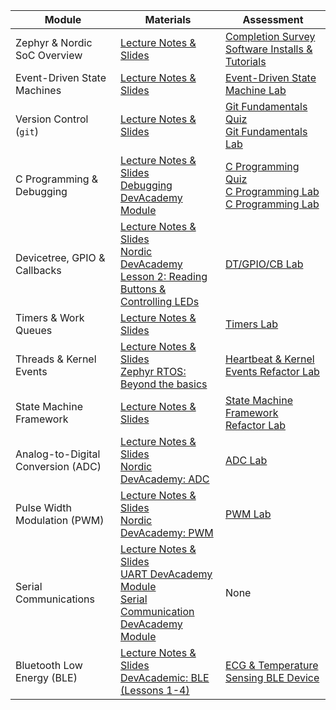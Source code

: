 | Module | Materials | Assessment  |
| --- | --- | --- |
| Zephyr \& Nordic SoC Overview | [Lecture Notes & Slides](slides/zephyr-nrf52833dk-intro.qmd) | [Completion Survey](https://www.gradescope.com/) <br> [Software Installs & Tutorials](software-install-tutorials.qmd) |
| Event-Driven State Machines | [Lecture Notes & Slides](slides/event-driven-state-machine.qmd) | [Event-Driven State Machine Lab](labs/event-driven-state-machine-lab.qmd) |
| Version Control (`git`) | [Lecture Notes & Slides](slides/git-fundamentals.qmd) | [Git Fundamentals Quiz](https://www.gradescope.com/) <br> [Git Fundamentals Lab](labs/git-fundamentals-lab.qmd) |
| C Programming & Debugging| [Lecture Notes & Slides](slides/c-programming.qmd) <br> [Debugging DevAcademy Module](https://academy.nordicsemi.com/courses/nrf-connect-sdk-intermediate/lessons/lesson-2-debugging/) | [C Programming Quiz](https://www.gradescope.com/) <br> [C Programming Lab](https://gitlab.oit.duke.edu/kits/BME-554L-001-Sp25/c-programming-lab) <br> [C Programming Lab](https://www.gradescope.com/) | |
| Devicetree, GPIO & Callbacks | [Lecture Notes & Slides](slides/zephyr-gpio-isr-callbacks.qmd) <br> [Nordic DevAcademy Lesson 2: Reading Buttons & Controlling LEDs](https://academy.nordicsemi.com/courses/nrf-connect-sdk-fundamentals/lessons/lesson-2-reading-buttons-and-controlling-leds/) | [DT/GPIO/CB Lab](labs/zephyr-gpio-isr-callbacks-lab.qmd) |
| Timers & Work Queues | [Lecture Notes & Slides](slides/zephyr-timers.qmd) | [Timers Lab](labs/zephyr-timers-lab.qmd) |
| Threads & Kernel Events | [Lecture Notes & Slides](slides/zephyr-threads-events.qmd) <br> [Zephyr RTOS: Beyond the basics](https://academy.nordicsemi.com/courses/nrf-connect-sdk-intermediate/lessons/lesson-1-zephyr-rtos-advanced/) | [Heartbeat & Kernel Events Refactor Lab](https://gitlab.oit.duke.edu/EmbeddedMedicalDevices/zephyr-threads-events/-/blob/main/Zephyr-Threads-Kernel-Events-Lab.md?ref_type=heads) |
| State Machine Framework | [Lecture Notes & Slides](slides/zephyr-smf.qmd) | [State Machine Framework Refactor Lab](labs/zephyr-smf-lab.qmd) |
| Analog-to-Digital Conversion (ADC) | [Lecture Notes & Slides](slides/zephyr-adc.qmd) <br> [Nordic DevAcademy: ADC](https://academy.nordicsemi.com/courses/nrf-connect-sdk-intermediate/lessons/lesson-6-analog-to-digital-converter-adc/)| [ADC Lab](labs/zephyr-adc-lab.qmd) |
| Pulse Width Modulation (PWM) | [Lecture Notes & Slides](slides/zephyr-pwm.qmd) <br> [Nordic DevAcademy: PWM](https://academy.nordicsemi.com/courses/nrf-connect-sdk-intermediate/lessons/lesson-4-pulse-width-modulation-pwm/topic/pulse-width-modulation-pwm/) | [PWM Lab](labs/zephyr-pwm-lab.qmd) |
| Serial Communications | [Lecture Notes & Slides](slides/zephyr-serial-communication.qmd) <br>  [UART DevAcademy Module](https://academy.nordicsemi.com/lessons/lesson-4-serial-communication-uart/) <br> [Serial Communication DevAcademy Module](https://academy.nordicsemi.com/lessons/lesson-6-serial-com-i2c/) | None |
| Bluetooth Low Energy (BLE) | [Lecture Notes & Slides](slides/zephyr-ble.qmd) <br> [DevAcademic: BLE (Lessons 1-4)](https://academy.nordicsemi.com/courses/bluetooth-low-energy-fundamentals/) | [ECG & Temperature Sensing BLE Device](labs/ecg-temp-ble-lab.qmd) |

<!-- | [Device Safety (VBUS)](https://gitlab.oit.duke.edu/EmbeddedMedicalDevices/zephyr-vbus) |  Coming Soon | Coming Soon | -->